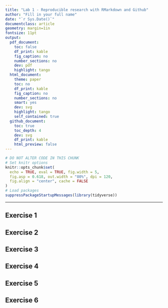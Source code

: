 ```yaml
---
title: "Lab 1 - Reproducible research with RMarkdown and Github"
author: "Fill in your full name"
date: "`r Sys.Date()`"
documentclass: article
geometry: margin=1in
fontsize: 11pt
output:
  pdf_document:
    toc: false
    df_print: kable
    fig_caption: no
    number_sections: no
    dev: pdf
    highlight: tango
  html_document:
    theme: paper
    toc: no
    df_print: kable
    fig_caption: no
    number_sections: no
    smart: yes
    dev: svg
    highlight: tango
    self_contained: true
  github_document:
    toc: true
    toc_depth: 4
    dev: svg
    df_print: kable
    html_preview: false
---
```


```r
# DO NOT ALTER CODE IN THIS CHUNK
# Set knitr options
knitr::opts_chunk$set(
  echo = TRUE, eval = TRUE, fig.width = 5,
  fig.asp = 0.618, out.width = "80%", dpi = 120,
  fig.align = "center", cache = FALSE
)
# Load packages
suppressPackageStartupMessages(library(tidyverse))
```

---

## Exercise 1




## Exercise 2




## Exercise 3




## Exercise 4




## Exercise 5




## Exercise 6




